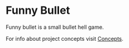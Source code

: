 # Funny Bullet

Funny bullet is a small bullet hell game.

For info about project concepts visit [Concepts](/docs/concepts).
